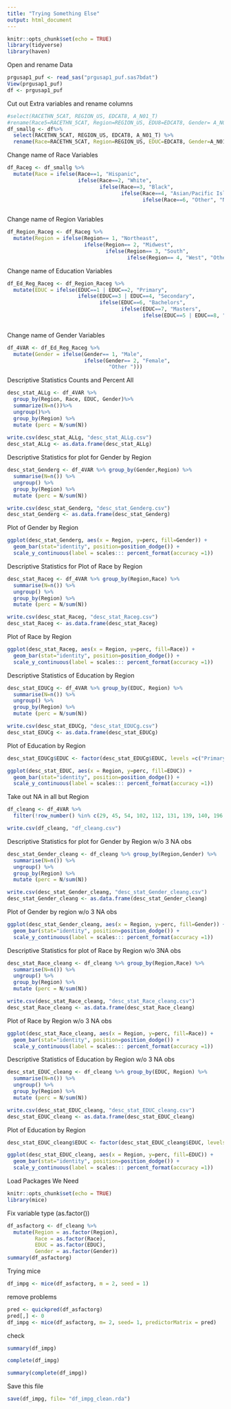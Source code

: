 ```yaml
---
title: "Trying Something Else"
output: html_document
---
```


```r
knitr::opts_chunk$set(echo = TRUE)
library(tidyverse)
library(haven)

```
Open and rename Data
```r
prgusap1_puf <- read_sas("prgusap1_puf.sas7bdat")
View(prgusap1_puf)
df <- prgusap1_puf
```
Cut out Extra variables and rename columns
```r
#select(RACETHN_5CAT, REGION_US, EDCAT8, A_N01_T)
#rename(Race5=RACETHN_5CAT, Region=REGION_US, EDU8=EDCAT8, Gender= A_N01_T)
df_smallg <- df%>%
  select(RACETHN_5CAT, REGION_US, EDCAT8, A_N01_T) %>%
  rename(Race=RACETHN_5CAT, Region=REGION_US, EDUC=EDCAT8, Gender=A_N01_T)

```
Change name of Race Variables
```r
df_Raceg <- df_smallg %>%
  mutate(Race = ifelse(Race==1, "Hispanic",
                       ifelse(Race==2, "White",
                              ifelse(Race==3, "Black",
                                     ifelse(Race==4, "Asian/Pacific Islander",
                                            ifelse(Race==6, "Other", "Not Stated" ))))))
                                                   
```
Change name of Region Variables
```r
df_Region_Raceg <- df_Raceg %>%
  mutate(Region = ifelse(Region== 1, "Northeast",
                         ifelse(Region== 2, "Midwest",
                                ifelse(Region== 3, "South",
                                       ifelse(Region== 4, "West", "Other Region")))))
```
Change name of Education Variables
```r
df_Ed_Reg_Raceg <- df_Region_Raceg %>%
  mutate(EDUC = ifelse(EDUC==1 | EDUC==2, "Primary",
                       ifelse(EDUC==3 | EDUC==4, "Secondary",
                              ifelse(EDUC==6, "Bachelors",
                                     ifelse(EDUC==7, "Masters",
                                            ifelse(EDUC==5 | EDUC==8, "Professional", "Other"))))))
                                                   
```
Change name of Gender Variables
```r
df_4VAR <- df_Ed_Reg_Raceg %>%
  mutate(Gender = ifelse(Gender== 1, "Male",
                         ifelse(Gender== 2, "Female",
                                 "Other ")))
```
Descriptive Statistics Counts and Percent All
```r
desc_stat_ALLg <- df_4VAR %>%
  group_by(Region, Race, EDUC, Gender)%>%
  summarize(N=n())%>%
  ungroup()%>%
  group_by(Region) %>%
  mutate (perc = N/sum(N))
  
write.csv(desc_stat_ALLg, "desc_stat_ALLg.csv")
desc_stat_ALLg <- as.data.frame(desc_stat_ALLg)
```
Descriptive Statistics for plot for Gender by Region
```r
desc_stat_Genderg <- df_4VAR %>% group_by(Gender,Region) %>%
  summarise(N=n()) %>%
  ungroup() %>%
  group_by(Region) %>%
  mutate (perc = N/sum(N))

write.csv(desc_stat_Genderg, "desc_stat_Genderg.csv")
desc_stat_Genderg <- as.data.frame(desc_stat_Genderg)
```
Plot of Gender by Region
```r
ggplot(desc_stat_Genderg, aes(x = Region, y=perc, fill=Gender)) +
  geom_bar(stat="identity", position=position_dodge()) +
  scale_y_continuous(label = scales::: percent_format(accuracy =1))
```
Descriptive Statistics for Plot of Race by Region
```r
desc_stat_Raceg <- df_4VAR %>% group_by(Region,Race) %>%
  summarise(N=n()) %>%
  ungroup() %>%
  group_by(Region) %>%
  mutate (perc = N/sum(N))

write.csv(desc_stat_Raceg, "desc_stat_Raceg.csv")
desc_stat_Raceg <- as.data.frame(desc_stat_Raceg)
```

Plot of Race by Region
```r
ggplot(desc_stat_Raceg, aes(x = Region, y=perc, fill=Race)) +
  geom_bar(stat="identity", position=position_dodge()) +
  scale_y_continuous(label = scales::: percent_format(accuracy =1))
```
Descriptive Statistics of Education by Region
```r
desc_stat_EDUCg <- df_4VAR %>% group_by(EDUC, Region) %>%
  summarise(N=n()) %>%
  ungroup() %>%
  group_by(Region) %>%
  mutate (perc = N/sum(N))

write.csv(desc_stat_EDUCg, "desc_stat_EDUCg.csv")
desc_stat_EDUCg <- as.data.frame(desc_stat_EDUCg)
```

Plot of Education by Region
```r
desc_stat_EDUCg$EDUC <- factor(desc_stat_EDUCg$EDUC, levels =c("Primary", "Secondary", "Bachelors", "Masters", "Professional", "Other"))

ggplot(desc_stat_EDUC, aes(x = Region, y=perc, fill=EDUC)) +
  geom_bar(stat="identity", position=position_dodge()) +
  scale_y_continuous(label = scales::: percent_format(accuracy =1))
```
Take out NA in all but Region
```r
df_cleang <- df_4VAR %>%
  filter(!row_number() %in% c(29, 45, 54, 102, 112, 131, 139, 140, 196, 218, 231, 248, 249, 266, 380, 398, 412, 419, 440, 449, 533, 542, 582, 586, 590, 597, 615, 624, 636, 660, 675, 684, 711, 747, 755, 766, 820, 825, 832, 839, 861, 891, 897, 940, 942, 951, 959, 964, 1003, 1046, 1053, 1057, 1077, 1080, 1097, 1118, 1119, 1129, 1142, 1155, 1270, 1284, 1287, 1288, 1303, 1345, 1355, 1367, 1404, 1408, 1422, 1438, 1474, 1484, 1577, 1593, 1622, 1634, 1637, 1640, 1664, 1665, 1676, 1710, 1712, 1739, 1751, 1767, 1813, 1862, 1864, 1900, 1931, 1942, 1967, 1975, 1996, 1999, 2007, 2027, 2043, 2058, 2070, 2071, 2083, 2086, 2093, 2101, 2102, 2123, 2133, 2139, 2183, 2184, 2212, 2216, 2238, 2242, 2258, 2266, 2278, 2318, 2358, 2372, 2374, 2384, 2479, 2483, 2487, 2490, 2493, 2546, 2550, 2554, 2558, 2587, 2598, 2607, 2618, 2656, 2689, 2694, 2737, 2755, 2771, 2790, 2816, 2839, 2878, 2880, 2919, 2925, 2935, 2952, 2966, 2977, 2979, 3011, 3114, 3144, 3161, 3164, 3176, 3224, 3227, 3235, 3278, 3284, 3493, 3497, 3563, 3568, 3576, 3602, 3615, 3627, 3634, 3644, 3653, 3655))

write.csv(df_cleang, "df_cleang.csv")
```
Descriptive Statistics for plot for Gender by Region w/o 3 NA obs
```r
desc_stat_Gender_cleang <- df_cleang %>% group_by(Region,Gender) %>%
  summarise(N=n()) %>%
  ungroup() %>%
  group_by(Region) %>%
  mutate (perc = N/sum(N))

write.csv(desc_stat_Gender_cleang, "desc_stat_Gender_cleang.csv")
desc_stat_Gender_cleang <- as.data.frame(desc_stat_Gender_cleang)
```
Plot of Gender by region w/o 3 NA obs
```r
ggplot(desc_stat_Gender_cleang, aes(x = Region, y=perc, fill=Gender)) +
  geom_bar(stat="identity", position=position_dodge()) +
  scale_y_continuous(label = scales::: percent_format(accuracy =1))

```
Descriptive Statistics for plot of Race by Region w/o 3NA obs
```r
desc_stat_Race_cleang <- df_cleang %>% group_by(Region,Race) %>%
  summarise(N=n()) %>%
  ungroup() %>%
  group_by(Region) %>%
  mutate (perc = N/sum(N))

write.csv(desc_stat_Race_cleang, "desc_stat_Race_cleang.csv")
desc_stat_Race_cleang <- as.data.frame(desc_stat_Race_cleang)
```
Plot of Race by Region w/o 3 NA obs
```r
ggplot(desc_stat_Race_cleang, aes(x = Region, y=perc, fill=Race)) +
  geom_bar(stat="identity", position=position_dodge()) +
  scale_y_continuous(label = scales::: percent_format(accuracy =1))
```
Descriptive Statistics of Education by Region w/o 3 NA obs
```r
desc_stat_EDUC_cleang <- df_cleang %>% group_by(EDUC, Region) %>%
  summarise(N=n()) %>%
  ungroup() %>%
  group_by(Region) %>%
  mutate (perc = N/sum(N))

write.csv(desc_stat_EDUC_cleang, "desc_stat_EDUC_cleang.csv")
desc_stat_EDUC_cleang <- as.data.frame(desc_stat_EDUC_cleang)
```
Plot of Education by Region
```r
desc_stat_EDUC_cleang$EDUC <- factor(desc_stat_EDUC_cleang$EDUC, levels =c("Primary", "Secondary", "Bachelors", "Masters", "Professional", "Other"))

ggplot(desc_stat_EDUC_cleang, aes(x = Region, y=perc, fill=EDUC)) +
  geom_bar(stat="identity", position=position_dodge()) +
  scale_y_continuous(label = scales::: percent_format(accuracy =1))
```
Load Packages We Need
```r
knitr::opts_chunk$set(echo = TRUE)
library(mice)

```
Fix variable type (as.factor())
```r
df_asfactorg <- df_cleang %>%
  mutate(Region = as.factor(Region),
         Race = as.factor(Race),
         EDUC = as.factor(EDUC),
         Gender = as.factor(Gender))
summary(df_asfactorg)
```
Trying mice
```r
df_impg <- mice(df_asfactorg, m = 2, seed = 1)
```
remove problems
```r
pred <- quickpred(df_asfactorg)
pred[,] <- 0
df_impg <- mice(df_asfactorg, m= 2, seed= 1, predictorMatrix = pred)
```
check
```r
summary(df_impg)

complete(df_impg)

summary(complete(df_impg))
```
Save this file
```r
save(df_impg, file= "df_impg_clean.rda")
```
